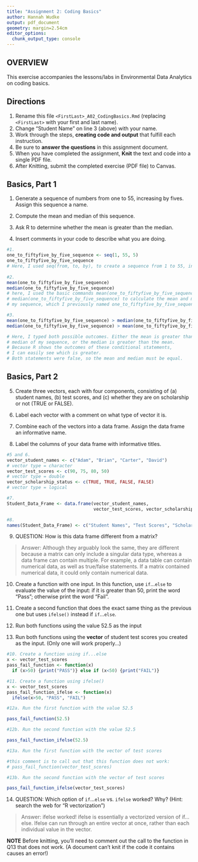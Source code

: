 ```yaml
---
title: "Assignment 2: Coding Basics"
author: Hannah Wudke
output: pdf_document
geometry: margin=2.54cm
editor_options: 
  chunk_output_type: console
---
```


## OVERVIEW

This exercise accompanies the lessons/labs in Environmental Data Analytics on coding basics.

## Directions

1.  Rename this file `<FirstLast>_A02_CodingBasics.Rmd` (replacing `<FirstLast>` with your first and last name).
2.  Change "Student Name" on line 3 (above) with your name.
3.  Work through the steps, **creating code and output** that fulfill each instruction.
4.  Be sure to **answer the questions** in this assignment document.
5.  When you have completed the assignment, **Knit** the text and code into a single PDF file.
6.  After Knitting, submit the completed exercise (PDF file) to Canvas.

## Basics, Part 1

1.  Generate a sequence of numbers from one to 55, increasing by fives. Assign this sequence a name.

2.  Compute the mean and median of this sequence.

3.  Ask R to determine whether the mean is greater than the median.

4.  Insert comments in your code to describe what you are doing.

```r
#1. 
one_to_fiftyfive_by_five_sequence <- seq(1, 55, 5)
one_to_fiftyfive_by_five_sequence
# Here, I used seq(from, to, by), to create a sequence from 1 to 55, in fives
  
#2. 
mean(one_to_fiftyfive_by_five_sequence)
median(one_to_fiftyfive_by_five_sequence)
# here, I used the basic commands mean(one_to_fiftyfive_by_five_sequence) and
# median(one_to_fiftyfive_by_five_sequence) to calculate the mean and median of
# my sequence, which I previously named one_to_fiftyfive_by_five_sequence.

#3. 
mean(one_to_fiftyfive_by_five_sequence) > median(one_to_fiftyfive_by_five_sequence)
median(one_to_fiftyfive_by_five_sequence) > mean(one_to_fiftyfive_by_five_sequence)

# Here, I typed both possible outcomes. Either the mean is greater than the 
# median of my sequence, or the median is greater than the mean. 
# Because R shows the outcomes of these conditional statements, 
# I can easily see which is greater. 
# Both statements were false, so the mean and median must be equal. 
```

## Basics, Part 2

5.  Create three vectors, each with four components, consisting of (a) student names, (b) test scores, and (c) whether they are on scholarship or not (TRUE or FALSE).

6.  Label each vector with a comment on what type of vector it is.

7.  Combine each of the vectors into a data frame. Assign the data frame an informative name.

8.  Label the columns of your data frame with informative titles.

```r

#5 and 6.
vector_student_names <- c("Adam", "Brian", "Carter", "David") 
# vector type = character
vector_test_scores <- c(90, 75, 80, 50) 
# vector type = double
vector_scholarship_status <- c(TRUE, TRUE, FALSE, FALSE) 
# vector type = logical

#7.
Student_Data_Frame <- data.frame(vector_student_names, 
                                 vector_test_scores, vector_scholarship_status)

#8.
names(Student_Data_Frame) <- c("Student Names", "Test Scores", "Scholarship Status")

```

9.  QUESTION: How is this data frame different from a matrix?

> Answer: Although they arguably look the same, they are different because a matrix can only include a singular data type, whereas a data frame can contain multiple. For example, a data table can contain numerical data, as well as true/false statements. If a matrix contained numerical data, it could only contain numerical data. 

10. Create a function with one input. In this function, use `if`...`else` to evaluate the value of the input: if it is greater than 50, print the word "Pass"; otherwise print the word "Fail". 

11. Create a second function that does the exact same thing as the previous one but uses `ifelse()` instead if `if`...`else `. 

12. Run both functions using the value 52.5 as the input

13. Run both functions using the **vector** of student test scores you created as the input. (Only one will work properly...)

```r
#10. Create a function using if...else
x <- vector_test_scores
pass_fail_function <- function(x)
  if (x>50) {print("PASS")} else if (x<50) {print("FAIL")}

#11. Create a function using ifelse()
x <- vector_test_scores
pass_fail_function_ifelse <- function(x)
  ifelse(x>50, "PASS", "FAIL")

#12a. Run the first function with the value 52.5

pass_fail_function(52.5)

#12b. Run the second function with the value 52.5

pass_fail_function_ifelse(52.5)

#13a. Run the first function with the vector of test scores

#this comment is to call out that this function does not work:
# pass_fail_function(vector_test_scores)

#13b. Run the second function with the vector of test scores

pass_fail_function_ifelse(vector_test_scores)

```

14. QUESTION: Which option of `if`...`else` vs. `ifelse` worked? Why? (Hint: search the web for "R vectorization")

> Answer: ifelse worked! ifelse is essentially a vectorized version of if...else. Ifelse can run through an entire vector at once, rather than each individual value in the vector. 


**NOTE** Before knitting, you'll need to comment out the call to the function in Q13 that does not work. (A document can't knit if the code it contains causes an error!)
